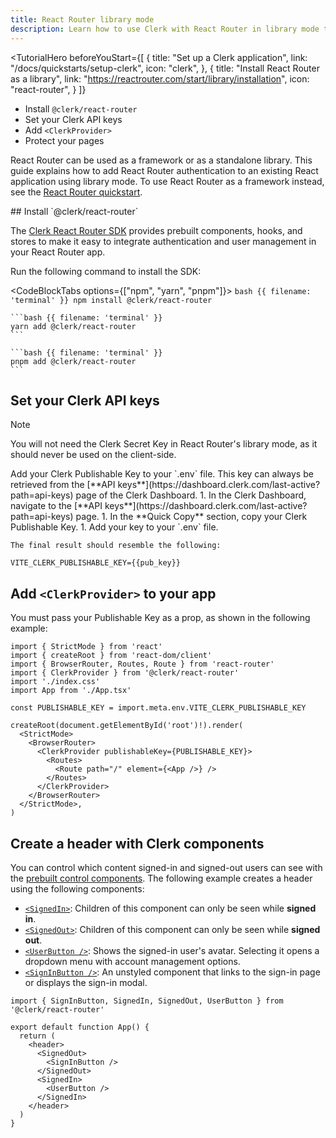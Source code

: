 ```yaml
---
title: React Router library mode
description: Learn how to use Clerk with React Router in library mode to add authentication to your application.
---
```


<TutorialHero
  beforeYouStart={[
    {
      title: "Set up a Clerk application",
      link: "/docs/quickstarts/setup-clerk",
      icon: "clerk",
    },
    {
      title: "Install React Router as a library",
      link: "https://reactrouter.com/start/library/installation",
      icon: "react-router",
    }
  ]}
>
  - Install `@clerk/react-router`
  - Set your Clerk API keys
  - Add `<ClerkProvider>`
  - Protect your pages
</TutorialHero>

React Router can be used as a framework or as a standalone library. This guide explains how to add React Router authentication to an existing React application using library mode. To use React Router as a framework instead, see the [React Router quickstart](/docs/quickstarts/react-router).

<Steps>
  ## Install `@clerk/react-router`

  The [Clerk React Router SDK](/docs/references/react-router/overview) provides prebuilt components, hooks, and stores to make it easy to integrate authentication and user management in your React Router app.

  Run the following command to install the SDK:

  <CodeBlockTabs options={["npm", "yarn", "pnpm"]}>
    ```bash {{ filename: 'terminal' }}
    npm install @clerk/react-router
    ```

    ```bash {{ filename: 'terminal' }}
    yarn add @clerk/react-router
    ```

    ```bash {{ filename: 'terminal' }}
    pnpm add @clerk/react-router
    ```
  </CodeBlockTabs>

  ## Set your Clerk API keys

  > [!NOTE]
  > You will not need the Clerk Secret Key in React Router's library mode, as it should never be used on the client-side.

  <SignedIn>
    Add your Clerk Publishable Key to your `.env` file. This key can always be retrieved from the [**API keys**](https://dashboard.clerk.com/last-active?path=api-keys) page of the Clerk Dashboard.
  </SignedIn>

  <SignedOut>
    1. In the Clerk Dashboard, navigate to the [**API keys**](https://dashboard.clerk.com/last-active?path=api-keys) page.
    1. In the **Quick Copy** section, copy your Clerk Publishable Key.
    1. Add your key to your `.env` file.

    The final result should resemble the following:
  </SignedOut>

  ```env {{ filename: '.env' }}
  VITE_CLERK_PUBLISHABLE_KEY={{pub_key}}
  ```

  ## Add `<ClerkProvider>` to your app

  <Include src="_partials/clerk-provider/explanation" />

  You must pass your Publishable Key as a prop, as shown in the following example:

  ```tsx {{ filename: 'src/main.tsx', mark: [4, 8, [13, 17]] }}
  import { StrictMode } from 'react'
  import { createRoot } from 'react-dom/client'
  import { BrowserRouter, Routes, Route } from 'react-router'
  import { ClerkProvider } from '@clerk/react-router'
  import './index.css'
  import App from './App.tsx'

  const PUBLISHABLE_KEY = import.meta.env.VITE_CLERK_PUBLISHABLE_KEY

  createRoot(document.getElementById('root')!).render(
    <StrictMode>
      <BrowserRouter>
        <ClerkProvider publishableKey={PUBLISHABLE_KEY}>
          <Routes>
            <Route path="/" element={<App />} />
          </Routes>
        </ClerkProvider>
      </BrowserRouter>
    </StrictMode>,
  )
  ```

  ## Create a header with Clerk components

  You can control which content signed-in and signed-out users can see with the [prebuilt control components](/docs/components/overview#control-components). The following example creates a header using the following components:

  - [`<SignedIn>`](/docs/components/control/signed-in): Children of this component can only be seen while **signed in**.
  - [`<SignedOut>`](/docs/components/control/signed-out): Children of this component can only be seen while **signed out**.
  - [`<UserButton />`](/docs/components/user/user-button): Shows the signed-in user's avatar. Selecting it opens a dropdown menu with account management options.
  - [`<SignInButton />`](/docs/components/unstyled/sign-in-button): An unstyled component that links to the sign-in page or displays the sign-in modal.

  ```tsx {{ filename: 'src/App.tsx' }}
  import { SignInButton, SignedIn, SignedOut, UserButton } from '@clerk/react-router'

  export default function App() {
    return (
      <header>
        <SignedOut>
          <SignInButton />
        </SignedOut>
        <SignedIn>
          <UserButton />
        </SignedIn>
      </header>
    )
  }
  ```
</Steps>
